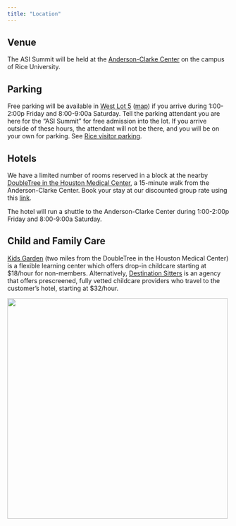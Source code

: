 ```yaml
---
title: "Location"
---
```


## Venue

The ASI Summit will be held at the [Anderson-Clarke Center](https://maps.app.goo.gl/ABPezAvhSctTMfdw5){target="_blank"} on the campus of Rice University.

## Parking

Free parking will be available in [West Lot 5](https://maps.app.goo.gl/MX4inSFeUEvbZJyw7){target="_blank"} ([map](../assets/parking_map.pdf){target="_blank"}) if you arrive during 1:00-2:00p Friday and 8:00-9:00a Saturday. Tell the parking attendant you are here for the "ASI Summit" for free admission into the lot. If you arrive outside of these hours, the attendant will not be there, and you will be on your own for parking. See [Rice visitor parking](https://parking.rice.edu/visitor){target=_blank}.

## Hotels

We have a limited number of rooms reserved in a block at the nearby [DoubleTree in the Houston Medical Center](https://maps.app.goo.gl/5VWrK7cPydD1Be4t7){target="_blank"}, a 15-minute walk from the Anderson-Clarke Center. Book your stay at our discounted group rate using this [link](https://group.doubletree.com/ne6son){target="_blank"}.

The hotel will run a shuttle to the Anderson-Clarke Center during 1:00-2:00p Friday and 8:00-9:00a Saturday.

## Child and Family Care

[Kids Garden](https://kidsplaygarden.com/houston){target=_blank} (two miles from the DoubleTree in the Houston Medical Center) is a flexible learning center which offers drop-in childcare starting at $18/hour for non-members. Alternatively, [Destination Sitters](https://www.destinationsitters.com/){target=_blank} is an agency that offers prescreened, fully vetted childcare providers who travel to the customer's hotel, starting at $32/hour.

[![](../assets/rice.png){width=500 fig-align="center"}](https://sport.rice.edu/sport-analytics-major){target="_blank"}
